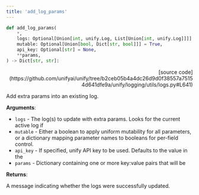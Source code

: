 ```yaml
---
title: 'add_log_params'
---
```


```python
def add_log_params(
    *,
    logs: Optional[Union[int, unify.Log, List[Union[int, unify.Log]]]] = None,
    mutable: Optional[Union[bool, Dict[str, bool]]] = True,
    api_key: Optional[str] = None,
    **params,
) -> Dict[str, str]:
```

<p align="right">[source code](https://github.com/unifyai/unify/tree/b2ceb05b4a4dc26d9d0f38557a75154d641dfe9a/unify/logging/utils/logs.py#L641)</p>

Add extra params into an existing log.

**Arguments**:

- `logs` - The log(s) to update with extra params. Looks for the current active log if
- `mutable` - Either a boolean to apply uniform mutability for all parameters, or a dictionary mapping parameter names to booleans for per-field control.
- `api_key` - If specified, unify API key to be used. Defaults to the value in the
- `params` - Dictionary containing one or more key:value pairs that will be



**Returns**:

A message indicating whether the logs were successfully updated.